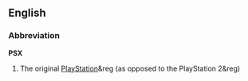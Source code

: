 ==English==
===Abbreviation===
'''PSX'''

# The original [[PlayStation]]&reg (as opposed to the PlayStation 2&reg)